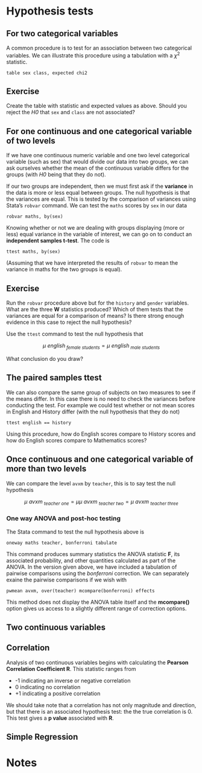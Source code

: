 # Hypothesis tests

## For two categorical variables

A common procedure is to test for an association between two categorical variables. We can illustrate this procedure using a tabulation with a $\chi{}^2$ statistic.

    table sex class, expected chi2

## Exercise

Create the table with statistic and expected values as above. Should you reject the *H0* that `sex` and `class` are not associated?

## For one continuous and one categorical variable of two levels

If we have one continuous numeric variable and one two level categorical variable (such as sex) that would divide our data into two groups, we can ask ourselves whether the mean of the continuous variable differs for the groups (with *H0* being that they do not).

If our two groups are independent, then we must first ask if the **variance** in the data is more or less equal between groups. The null hypothesis is that the variances are equal. This is tested by the comparison of variances using Stata's `robvar` command. We can test the `maths` scores by `sex` in our data

    robvar maths, by(sex)
    
Knowing whether or not we are dealing with groups displaying (more or less) equal variance in the variable of interest, we can go on to conduct an **independent samples t-test**.  The code is

    ttest maths, by(sex)
    
(Assuming that we have interpreted the results of `robvar` to mean the variance in maths for the two groups is equal).    

## Exercise

Run the `robvar` procedure above but for the `history` and `gender` variables. What are the three **W** statistics produced? Which of them tests that the variances are equal for a comparison of means? Is there strong enough evidence in this case to reject the null hypothesis?

Use the `ttest` command to test the null hypothesis that 

$$\mu{}\ english _{\ female \ students} = \mu \ english _{\ male\ students}$$

What conclusion do you draw?

## The paired samples ttest

We can also compare the same group of subjects on two measures to see if the means differ. In this case there is no need to check the variances before conducting the test. For example we could test whether or not mean scores in English and History differ (with the null hypothesis that they do not)

    ttest english == history

Using this procedure, how do English scores compare to History scores and how do English scores compare to Mathematics scores?

## Once continuous and one categorical variable of more than two levels

We can compare the level `avxm` by `teacher`, this is to say test the null hypothesis

$$\mu{}\ avxm \ _{teacher \ one} = \mu \mu{}\ avxm \ _{teacher \ two} = \mu{}\ avxm \ _{teacher \ three} $$

### One way ANOVA and post-hoc testing

The Stata command to test the null hypothesis above is


    oneway maths teacher, bonferroni tabulate
    
This command produces summary statistics the ANOVA statistic **F**, its associated probability, and other quantities calculated as part of the ANOVA.  In the version given above, we have included a tabulation of pairwise comparisons using the *bonferroni* correction.  We can separately exaine the pairwise comparisons if we wish with

    pwmean avxm, over(teacher) mcompare(bonferroni) effects

This method does not display the ANOVA table itself and the **mcompare()** option gives us access to a slightly different range of correction options.


## Two continuous variables

## Correlation

Analysis of two continuous variables begins with calculating the **Pearson Correlation Coefficient R**.  This statistic ranges from

 - -1 indicating an inverse or negative correlation
 - 0 indicating no correlation
 - +1 indicating a positive correlation
 
We should take note that a correlation has not only magnitude and direction, but that there is an associated hypothesis test: the the true correlation is 0.  This test gives a **p value** associated with **R**.



## Simple Regression

# Notes

